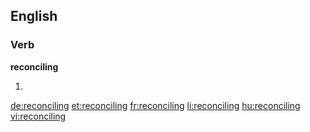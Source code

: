 ==English==

===Verb===
'''reconciling'''

# {{present participle of|reconcile}}

[[de:reconciling]]
[[et:reconciling]]
[[fr:reconciling]]
[[li:reconciling]]
[[hu:reconciling]]
[[vi:reconciling]]